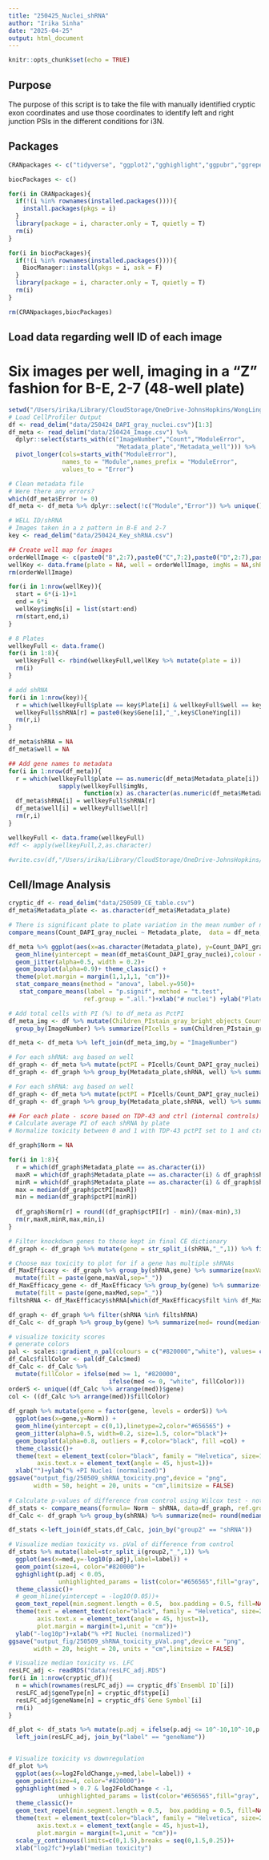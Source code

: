 ```yaml
---
title: "250425_Nuclei_shRNA"
author: "Irika Sinha"
date: "2025-04-25"
output: html_document
---
```


```r
knitr::opts_chunk$set(echo = TRUE)
```

## Purpose

The purpose of this script is to take the file with manually identified cryptic exon coordinates and use those coordinates to identify left and right junction PSIs in the different conditions for i3N. 

## Packages

```r
CRANpackages <- c("tidyverse", "ggplot2","gghighlight","ggpubr","ggrepel")

biocPackages <- c()

for(i in CRANpackages){
  if(!(i %in% rownames(installed.packages()))){
    install.packages(pkgs = i)
  }
  library(package = i, character.only = T, quietly = T)
  rm(i)
}

for(i in biocPackages){
  if(!(i %in% rownames(installed.packages()))){
    BiocManager::install(pkgs = i, ask = F)
  }
  library(package = i, character.only = T, quietly = T)
  rm(i)
}

rm(CRANpackages,biocPackages)

```

## Load data regarding well ID of each image
# Six images per well, imaging in a "Z" fashion for B-E, 2-7 (48-well plate)
```r
setwd("/Users/irika/Library/CloudStorage/OneDrive-JohnsHopkins/WongLing/Scripts/250325_NMDi")
# Load CellProfiler Output
df <- read_delim("data/250424_DAPI_gray_nuclei.csv")[1:3]
df_meta <- read_delim("data/250424_Image.csv") %>% 
  dplyr::select(starts_with(c("ImageNumber","Count","ModuleError",
                              "Metadata_plate","Metadata_well"))) %>% 
  pivot_longer(cols=starts_with("ModuleError"),
               names_to = "Module",names_prefix = "ModuleError",
               values_to = "Error")

# Clean metadata file
# Were there any errors?
which(df_meta$Error != 0)
df_meta <- df_meta %>% dplyr::select(!c("Module","Error")) %>% unique()

# WELL ID/shRNA
# Images taken in a z pattern in B-E and 2-7
key <- read_delim("data/250424_Key_shRNA.csv")

## Create well map for images
orderWellImage <- c(paste0("B",2:7),paste0("C",7:2),paste0("D",2:7),paste0("E",7:2))
wellKey <- data.frame(plate = NA, well = orderWellImage, imgNs = NA,shRNA=NA)
rm(orderWellImage)

for(i in 1:nrow(wellKey)){
  start = 6*(i-1)+1
  end = 6*i
  wellKey$imgNs[i] = list(start:end)
  rm(start,end,i)
}

# 8 Plates
wellkeyFull <- data.frame()
for(i in 1:8){
  wellkeyFull <- rbind(wellkeyFull,wellKey %>% mutate(plate = i))
  rm(i)
}

# add shRNA
for(i in 1:nrow(key)){
  r = which(wellkeyFull$plate == key$Plate[i] & wellkeyFull$well == key$Well[i])
  wellkeyFull$shRNA[r] = paste0(key$Gene[i],"_",key$CloneYing[i])
  rm(r,i)
}

df_meta$shRNA = NA
df_meta$well = NA

## Add gene names to metadata
for(i in 1:nrow(df_meta)){
  r = which(wellkeyFull$plate == as.numeric(df_meta$Metadata_plate[i]) & 
              sapply(wellkeyFull$imgNs, 
                     function(x) as.character(as.numeric(df_meta$Metadata_Well[i])) %in% x))
  df_meta$shRNA[i] = wellkeyFull$shRNA[r]
  df_meta$well[i] = wellkeyFull$well[r]
  rm(r,i)
}

wellkeyFull <- data.frame(wellkeyFull)
#df <- apply(wellkeyFull,2,as.character)

#write.csv(df,"/Users/irika/Library/CloudStorage/OneDrive-JohnsHopkins/WongLing/Scripts/250325_NMDi/output_tables/wellKeyFull.csv")

```

## Cell/Image Analysis
```r
cryptic_df <- read_delim("data/250509_CE_table.csv")
df_meta$Metadata_plate <- as.character(df_meta$Metadata_plate)

# There is significant plate to plate variation in the mean number of nuclei/well compared to the overall mean
compare_means(Count_DAPI_gray_nuclei ~ Metadata_plate,  data = df_meta, ref.group = ".all.", method = "t.test")

df_meta %>% ggplot(aes(x=as.character(Metadata_plate), y=Count_DAPI_gray_nuclei)) + 
  geom_hline(yintercept = mean(df_meta$Count_DAPI_gray_nuclei),colour = "red",linetype = 2)+
  geom_jitter(alpha=0.5, width = 0.2)+
  geom_boxplot(alpha=0.9)+ theme_classic() + 
  theme(plot.margin = margin(1,1,1,1, "cm"))+
  stat_compare_means(method = "anova", label.y=950)+
   stat_compare_means(label = "p.signif", method = "t.test",
                     ref.group = ".all.")+xlab("# nuclei") +ylab("Plate")

# Add total cells with PI (%) to df_meta as PctPI
df_meta_img <- df %>% mutate(Children_PIstain_gray_bright_objects_Count = ifelse(Children_PIstain_gray_bright_objects_Count > 1, 1, Children_PIstain_gray_bright_objects_Count)) %>%
  group_by(ImageNumber) %>% summarize(PIcells = sum(Children_PIstain_gray_bright_objects_Count))

df_meta <- df_meta %>% left_join(df_meta_img,by = "ImageNumber")

# For each shRNA: avg based on well
df_graph <- df_meta %>% mutate(pctPI = PIcells/Count_DAPI_gray_nuclei) 
df_graph <- df_graph %>% group_by(Metadata_plate,shRNA, well) %>% summarize(pctPI = mean(pctPI))

# For each shRNA: avg based on well
df_graph <- df_meta %>% mutate(pctPI = PIcells/Count_DAPI_gray_nuclei) 
df_graph <- df_graph %>% group_by(Metadata_plate,shRNA, well) %>% summarize(pctPI = mean(pctPI))

## For each plate - score based on TDP-43 and ctrl (internal controls)
# Calculate average PI of each shRNA by plate
# Normalize toxicity between 0 and 1 with TDP-43 pctPI set to 1 and ctrl's to 0

df_graph$Norm = NA 

for(i in 1:8){
  r = which(df_graph$Metadata_plate == as.character(i))
  maxR = which(df_graph$Metadata_plate == as.character(i) & df_graph$shRNA == "TARDBP_shTDP-43")
  minR = which(df_graph$Metadata_plate == as.character(i) & df_graph$shRNA == "Ctrl_shCTR")
  max = median(df_graph$pctPI[maxR])
  min = median(df_graph$pctPI[minR])
  
  df_graph$Norm[r] = round((df_graph$pctPI[r] - min)/(max-min),3)
  rm(r,maxR,minR,max,min,i)
}

# Filter knockdown genes to those kept in final CE dictionary
df_graph <- df_graph %>% mutate(gene = str_split_i(shRNA,"_",1)) %>% filter(gene %in% c(cryptic_df$`Gene Symbol`,"TARDBP","Ctrl"))

# Choose max toxicity to plot for if a gene has multiple shRNAs
df_MaxEfficacy <- df_graph %>% group_by(shRNA,gene) %>% summarize(maxVal=median(Norm)) %>%
  mutate(filt = paste(gene,maxVal,sep="_"))
df_MaxEfficacy_gene <- df_MaxEfficacy %>% group_by(gene) %>% summarize(maxMed = max(maxVal)) %>%
  mutate(filt = paste(gene,maxMed,sep="_"))
filtshRNA <- df_MaxEfficacy$shRNA[which(df_MaxEfficacy$filt %in% df_MaxEfficacy_gene$filt)]

df_graph <- df_graph %>% filter(shRNA %in% filtshRNA)
df_Calc <- df_graph %>% group_by(gene) %>% summarize(med= round(median(Norm),5))

# visualize toxicity scores
# generate colors
pal <- scales::gradient_n_pal(colours = c("#820000","white"), values= c(1, 0))
df_Calc$fillColor <- pal(df_Calc$med)
df_Calc <- df_Calc %>% 
  mutate(fillColor = ifelse(med >= 1, "#820000",
                            ifelse(med <= 0, "white", fillColor)))
orderS <- unique((df_Calc %>% arrange(med))$gene)
col <- ((df_Calc %>% arrange(med))$fillColor)
  
df_graph %>% mutate(gene = factor(gene, levels = orderS)) %>% 
  ggplot(aes(x=gene,y=Norm)) +
  geom_hline(yintercept = c(0,1),linetype=2,color="#656565") +
  geom_jitter(alpha=0.5, width=0.2, size=1.5, color="black")+
  geom_boxplot(alpha=0.8, outliers = F,color="black", fill =col) +
  theme_classic()+
  theme(text = element_text(color="black", family = "Helvetica", size=15),
        axis.text.x = element_text(angle = 45, hjust=1))+
  xlab("")+ylab("% +PI Nuclei (normalized)") 
ggsave("output_fig/250509_shRNA_toxicity.png",device = "png", 
       width = 50, height = 20, units = "cm",limitsize = FALSE)
 
# Calculate p-values of difference from control using Wilcox test - not normalized
df_stats <- compare_means(formula= Norm ~ shRNA, data=df_graph, ref.group = "Ctrl_shCTR", method = "wilcox.test")
df_Calc <- df_graph %>% group_by(shRNA) %>% summarize(med= round(median(Norm),5))  

df_stats <-left_join(df_stats,df_Calc, join_by("group2" == "shRNA"))

# Visualize median toxicity vs. pVal of difference from control
df_stats %>% mutate(label=str_split_i(group2,"_",1)) %>%
  ggplot(aes(x=med,y=-log10(p.adj),label=label)) +
  geom_point(size=4, color="#820000")+
  gghighlight(p.adj < 0.05,
              unhighlighted_params = list(color="#656565",fill="gray", size=4,alpha=0.5))+
  theme_classic()+
  # geom_hline(yintercept = -log10(0.05))+
  geom_text_repel(min.segment.length = 0.5,  box.padding = 0.5, fill=NA,label.size = NA,max.overlaps = Inf)+
  theme(text = element_text(color="black", family = "Helvetica", size=25),
        axis.text.x = element_text(angle = 45, hjust=1),
        plot.margin = margin(t=1,unit = "cm"))+
  ylab("-log10p")+xlab("% +PI Nuclei (normalized)")
ggsave("output_fig/250509_shRNA_toxicity_pVal.png",device = "png", 
       width = 20, height = 20, units = "cm",limitsize = FALSE)

# Visualize median toxicity vs. LFC
resLFC_adj <- readRDS("data/resLFC_adj.RDS")
for(i in 1:nrow(cryptic_df)){
  n = which(rownames(resLFC_adj) == cryptic_df$`Ensembl ID`[i])
  resLFC_adj$geneType[n] = cryptic_df$type[i]
  resLFC_adj$geneName[n] = cryptic_df$`Gene Symbol`[i]
  rm(i)
}

df_plot <- df_stats %>% mutate(p.adj = ifelse(p.adj <= 10^-10,10^-10,p.adj), label=str_split_i(group2,"_",1)) %>%
  left_join(resLFC_adj, join_by("label" == "geneName"))


# Visualize toxicity vs downregulation
df_plot %>% 
  ggplot(aes(x=log2FoldChange,y=med,label=label)) +
  geom_point(size=4, color="#820000")+
  gghighlight(med > 0.7 & log2FoldChange < -1,
              unhighlighted_params = list(color="#656565",fill="gray", size=4,alpha=0.5))+
  theme_classic()+
  geom_text_repel(min.segment.length = 0.5,  box.padding = 0.5, fill=NA,label.size = NA,max.overlaps = Inf)+
  theme(text = element_text(color="black", family = "Helvetica", size=25),
        axis.text.x = element_text(angle = 45, hjust=1),
        plot.margin = margin(t=1,unit = "cm"))+
  scale_y_continuous(limits=c(0,1.5),breaks = seq(0,1.5,0.25))+
  xlab("log2fc")+ylab("median toxicity")



```